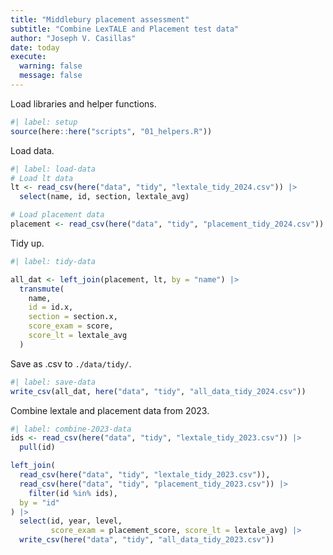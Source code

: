 ```yaml
---
title: "Middlebury placement assessment"
subtitle: "Combine LexTALE and Placement test data"
author: "Joseph V. Casillas"
date: today
execute: 
  warning: false
  message: false
---
```


Load libraries and helper functions. 

```r
#| label: setup
source(here::here("scripts", "01_helpers.R"))
```

Load data. 

```r
#| label: load-data
# Load lt data
lt <- read_csv(here("data", "tidy", "lextale_tidy_2024.csv")) |> 
  select(name, id, section, lextale_avg)

# Load placement data
placement <- read_csv(here("data", "tidy", "placement_tidy_2024.csv")) 
```

Tidy up. 

```r
#| label: tidy-data

all_dat <- left_join(placement, lt, by = "name") |> 
  transmute(
    name, 
    id = id.x, 
    section = section.x, 
    score_exam = score, 
    score_lt = lextale_avg
  )
```

Save as .csv to `./data/tidy/`. 

```r
#| label: save-data
write_csv(all_dat, here("data", "tidy", "all_data_tidy_2024.csv"))
```


Combine lextale and placement data from 2023. 

```r
#| label: combine-2023-data
ids <- read_csv(here("data", "tidy", "lextale_tidy_2023.csv")) |> 
  pull(id)

left_join(
  read_csv(here("data", "tidy", "lextale_tidy_2023.csv")), 
  read_csv(here("data", "tidy", "placement_tidy_2023.csv")) |> 
    filter(id %in% ids), 
  by = "id"
) |> 
  select(id, year, level, 
         score_exam = placement_score, score_lt = lextale_avg) |> 
  write_csv(here("data", "tidy", "all_data_tidy_2023.csv"))
```

